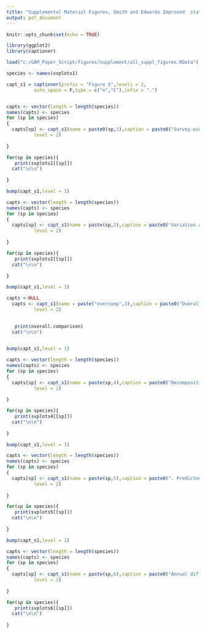 ```yaml
---
title: "Supplemental Material Figures, Smith and Edwards Improved  status and trend estimates from the North American Breeding Bird Survey using a hierarchical Bayesian hierarchical generalized additive model"
output: pdf_document
---
```


```r
knitr::opts_chunk$set(echo = TRUE)

library(ggplot2)
library(captioner)

```

<!-- load figures and species -->
```r

load("c:/GAM_Paper_Script/figures/supplement/all_suppl_figures.RData")

species <- names(svplots1)

capt_s1 = captioner(prefix = "Figure S",levels = 2,
          auto_space = F,type = c("n","C"),infix = ".")


capts <- vector(length = length(species))
names(capts) <- species
for (sp in species)
{
  capts[sp] <- capt_s1(name = paste0(sp,1),caption = paste0("Survey-wide population trajectories for ", sp, " estimated from the BBS using two models described here that include a GAM smoothing function to model change over time (GAM and GAMYE) and a third trajectory estimated using the standard slope-based model used for BBS status and trend assessments since 2011 (SLOPE). The stacked dots along the x-axis indicate the approximate number of BBS counts used in the model; each dot represents 50 counts."),
          level = 2)
  
}

```

```r


for(sp in species){
   print(svplots1[[sp]])
  cat("\n\n")
  
}

```




```r

bump(capt_s1,level = 1)

capts <- vector(length = length(species))
names(capts) <- species
for (sp in species)
{
  capts[sp] <- capt_s1(name = paste(sp,2),caption = paste0("Variation among the spatial strata in the random-effect smooth components of the GAMYE model applied to  ", sp, " data from the BBS. Grey lines show the strata-level random-effect smooths, and the black lines shows the survey-wide mean trajectory. "),
          level = 2)
  
}

```

```r


for(sp in species){
   print(svplots2[[sp]])
  cat("\n\n")
  
}

```


```r

bump(capt_s1,level = 1)

capts <-NULL
  capts <- capt_s1(name = paste("overcomp",3),caption = paste0("Overall pair-wise differences in predictive fit between all models for Barn Swallow and 8 other selected species. Species short forms are WOTH = Wood Thrush (Hylocichla mustelina), RTHU = Ruby-throated Hummingbird (Archilochus colubris), PISI = Pine Siskin (Spinus pinus), Cooper’s Hawk (Accipiter cooperii), CHSW = Chimney Swift (Chaetura pelagica), CCLO = Chestnut-collared Longspur (Calcarius ornatus), CAWR = Carolina Wren (Thryothorus ludovicianus), CAWA = Canada Warbler (Cardellina canadensis), MAKE = American Kestrel (Falco sparverius)."),
          level = 2)
  


```

```r



   print(overall.comparison)
  cat("\n\n")
  


```




```r

bump(capt_s1,level = 1)

capts <- vector(length = length(species))
names(capts) <- species
for (sp in species)
{
  capts[sp] <- capt_s1(name = paste(sp,4),caption = paste0("Decomposition of the survey-wide population trajectory for ", sp, " from the GAMYE, showing the full trajectory (Including Year Effects) and the isolated smooth component (Smooth Only), which can be used to estimate population trends that are less sensitive to the particular year in which they are estimated. The stacked dots along the x-axis indicate the approximate number of BBS counts used in the model; each dot represents 50 counts. "),
          level = 2)
  
}

```

```r


for(sp in species){
   print(svplots4[[sp]])
  cat("\n\n")
  
}

```




```r

bump(capt_s1,level = 1)

capts <- vector(length = length(species))
names(capts) <- species
for (sp in species)
{
  capts[sp] <- capt_s1(name = paste(sp,5),caption = paste0(". Predicted survey-wide population trajectories from four models applied to the ", sp, " data from the BBS. The stacked dots along the x-axis indicate the approximate number of BBS counts used in the model; each dot represents 50 counts."),
          level = 2)
  
}

```

```r


for(sp in species){
   print(svplots5[[sp]])
  cat("\n\n")
  
}

```





```r

bump(capt_s1,level = 1)

capts <- vector(length = length(species))
names(capts) <- species
for (sp in species)
{
  capts[sp] <- capt_s1(name = paste(sp,6),caption = paste0("Annual differences in predictive fit between the GAMYE and SLOPE (blue) and the GAMYE and DIFFERENCE model (red) for ", sp),
          level = 2)
  
}

```

```r


for(sp in species){
   print(svplots6[[sp]])
  cat("\n\n")
  
}

```


